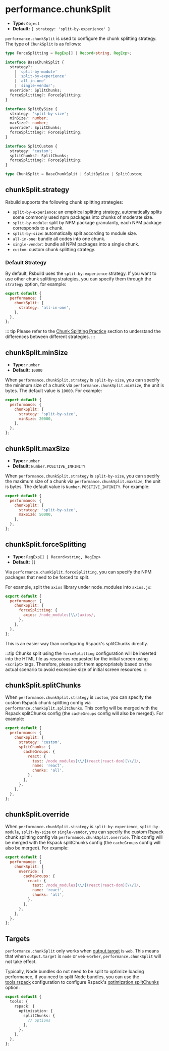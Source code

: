 # performance.chunkSplit

- **Type:** `Object`
- **Default:** `{ strategy: 'split-by-experience' }`

`performance.chunkSplit` is used to configure the chunk splitting strategy. The type of `ChunkSplit` is as follows:

```ts
type ForceSplitting = RegExp[] | Record<string, RegExp>;

interface BaseChunkSplit {
  strategy?:
    | 'split-by-module'
    | 'split-by-experience'
    | 'all-in-one'
    | 'single-vendor';
  override?: SplitChunks;
  forceSplitting?: ForceSplitting;
}

interface SplitBySize {
  strategy: 'split-by-size';
  minSize?: number;
  maxSize?: number;
  override?: SplitChunks;
  forceSplitting?: ForceSplitting;
}

interface SplitCustom {
  strategy: 'custom';
  splitChunks?: SplitChunks;
  forceSplitting?: ForceSplitting;
}

type ChunkSplit = BaseChunkSplit | SplitBySize | SplitCustom;
```

## chunkSplit.strategy

Rsbuild supports the following chunk splitting strategies:

- `split-by-experience`: an empirical splitting strategy, automatically splits some commonly used npm packages into chunks of moderate size.
- `split-by-module`: split by NPM package granularity, each NPM package corresponds to a chunk.
- `split-by-size`: automatically split according to module size.
- `all-in-one`: bundle all codes into one chunk.
- `single-vendor`: bundle all NPM packages into a single chunk.
- `custom`: custom chunk splitting strategy.

### Default Strategy

By default, Rsbuild uses the `split-by-experience` strategy. If you want to use other chunk splitting strategies, you can specify them through the `strategy` option, for example:

```js
export default {
  performance: {
    chunkSplit: {
      strategy: 'all-in-one',
    },
  },
};
```

::: tip
Please refer to the [Chunk Splitting Practice](/guide/optimization/split-chunk) section to understand the differences between different strategies.
:::

## chunkSplit.minSize

- **Type:** `number`
- **Default:** `10000`

When `performance.chunkSplit.strategy` is `split-by-size`, you can specify the minimum size of a chunk via `performance.chunkSplit.minSize`, the unit is bytes. The default value is `10000`. For example:

```js
export default {
  performance: {
    chunkSplit: {
      strategy: 'split-by-size',
      minSize: 20000,
    },
  },
};
```

## chunkSplit.maxSize

- **Type:** `number`
- **Default:** `Number.POSITIVE_INFINITY`

When `performance.chunkSplit.strategy` is `split-by-size`, you can specify the maximum size of a chunk via `performance.chunkSplit.maxSize`, the unit is bytes. The default value is `Number.POSITIVE_INFINITY`. For example:

```js
export default {
  performance: {
    chunkSplit: {
      strategy: 'split-by-size',
      maxSize: 50000,
    },
  },
};
```

## chunkSplit.forceSplitting

- **Type:** `RegExp[] | Record<string, RegExp>`
- **Default:** `[]`

Via `performance.chunkSplit.forceSplitting`, you can specify the NPM packages that need to be forced to split.

For example, split the `axios` library under node_modules into `axios.js`:

```js
export default {
  performance: {
    chunkSplit: {
      forceSplitting: {
        axios: /node_modules[\\/]axios/,
      },
    },
  },
};
```

This is an easier way than configuring Rspack's splitChunks directly.

:::tip
Chunks split using the `forceSplitting` configuration will be inserted into the HTML file as resources requested for the initial screen using `<script>` tags. Therefore, please split them appropriately based on the actual scenario to avoid excessive size of initial screen resources.
:::

## chunkSplit.splitChunks

When `performance.chunkSplit.strategy` is `custom`, you can specify the custom Rspack chunk splitting config via `performance.chunkSplit.splitChunks`. This config will be merged with the Rspack splitChunks config (the `cacheGroups` config will also be merged). For example:

```js
export default {
  performance: {
    chunkSplit: {
      strategy: 'custom',
      splitChunks: {
        cacheGroups: {
          react: {
            test: /node_modules[\\/](react|react-dom)[\\/]/,
            name: 'react',
            chunks: 'all',
          },
        },
      },
    },
  },
};
```

## chunkSplit.override

When `performance.chunkSplit.strategy` is `split-by-experience`, `split-by-module`, `split-by-size` or `single-vendor`, you can specify the custom Rspack chunk splitting config via `performance.chunkSplit.override`. This config will be merged with the Rspack splitChunks config (the `cacheGroups` config will also be merged). For example:

```js
export default {
  performance: {
    chunkSplit: {
      override: {
        cacheGroups: {
          react: {
            test: /node_modules[\\/](react|react-dom)[\\/]/,
            name: 'react',
            chunks: 'all',
          },
        },
      },
    },
  },
};
```

## Targets

`performance.chunkSplit` only works when [output.target](/config/output/target) is `web`. This means that when `output.target` is `node` or `web-worker`, `performance.chunkSplit` will not take effect.

Typically, Node bundles do not need to be split to optimize loading performance, if you need to split Node bundles, you can use the [tools.rspack](/config/tools/rspack) configuration to configure Rspack's [optimization.splitChunks](https://rspack.dev/plugins/webpack/split-chunks-plugin#optimizationsplitchunks) option:

```ts
export default {
  tools: {
    rspack: {
      optimization: {
        splitChunks: {
          // options
        },
      },
    },
  },
};
```
